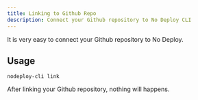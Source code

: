 ```yaml
---
title: Linking to Github Repo
description: Connect your Github repository to No Deploy CLI
---
```


It is very easy to connect your Github repository to No Deploy.

## Usage

```
nodeploy-cli link
```

After linking your Github repository, nothing will happens.

